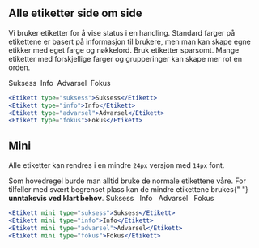
## Alle etiketter side om side

Vi bruker etiketter for å vise status i en handling. Standard farger på etikettene er basert på
informasjon til brukere, men man kan skape egne etikker med eget farge og nøkkelord. Bruk etiketter
sparsomt. Mange etiketter med forskjellige farger og grupperinger kan skape mer rot en orden.

<Example>
  <Etikett type="suksess">Suksess</Etikett>&nbsp;
  <Etikett type="info">Info</Etikett>&nbsp;
  <Etikett type="advarsel">Advarsel</Etikett>&nbsp;
  <Etikett type="fokus">Fokus</Etikett>
</Example>

```jsx
<Etikett type="suksess">Suksess</Etikett>
<Etikett type="info">Info</Etikett>
<Etikett type="advarsel">Advarsel</Etikett>
<Etikett type="fokus">Fokus</Etikett>
```

## Mini

Alle etiketter kan rendres i en mindre `24px` versjon med `14px` font.

<Alertstripe type="advarsel">
  Som hovedregel burde man alltid bruke de normale etikettene våre. For
  tilfeller med svært begrenset plass kan de mindre etikettene brukes{" "}
  <strong>unntaksvis ved klart behov</strong>.
</Alertstripe>

<Example>
  <Etikett mini type="suksess">
    Suksess
  </Etikett>
  &nbsp;
  <Etikett mini type="info">
    Info
  </Etikett>
  &nbsp;
  <Etikett mini type="advarsel">
    Advarsel
  </Etikett>
  &nbsp;
  <Etikett mini type="fokus">
    Fokus
  </Etikett>
</Example>

```jsx
<Etikett mini type="suksess">Suksess</Etikett>
<Etikett mini type="info">Info</Etikett>
<Etikett mini type="advarsel">Advarsel</Etikett>
<Etikett mini type="fokus">Fokus</Etikett>
```
